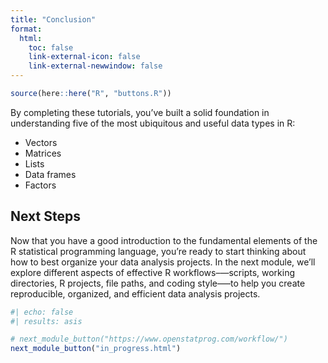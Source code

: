 ```yaml
---
title: "Conclusion"
format:
  html: 
    toc: false
    link-external-icon: false
    link-external-newwindow: false
---
```


```r
source(here::here("R", "buttons.R"))
```

By completing these tutorials, you've built a solid foundation in understanding five of the most ubiquitous and useful
data types in R:

- Vectors
- Matrices
- Lists
- Data frames
- Factors

## Next Steps 

Now that you have a good introduction to the fundamental elements of the R statistical programming language, you're
ready to start thinking about how to best organize your data analysis projects. In the next module, we’ll explore
different aspects of effective R workflows--—scripts, working directories, R projects, file paths, and coding style—--to
help you create reproducible, organized, and efficient data analysis projects.

```r
#| echo: false
#| results: asis

# next_module_button("https://www.openstatprog.com/workflow/")
next_module_button("in_progress.html")
```
